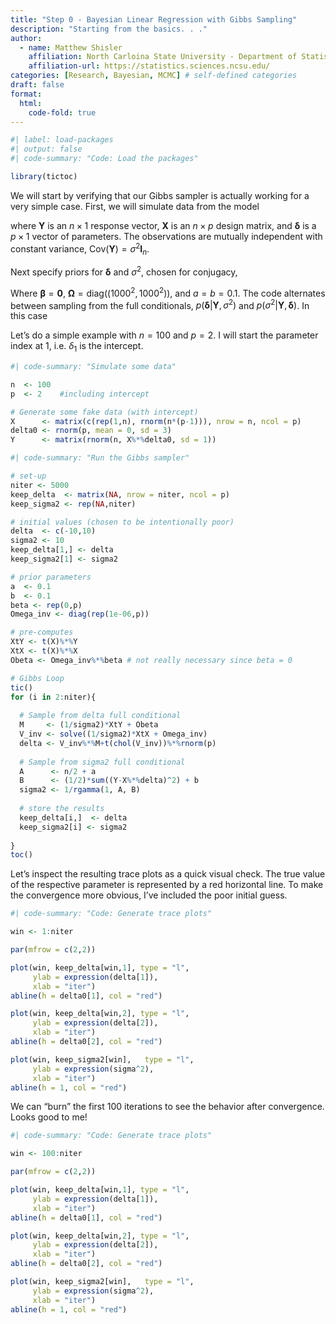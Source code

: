 ```yaml
---
title: "Step 0 - Bayesian Linear Regression with Gibbs Sampling"
description: "Starting from the basics. . ."
author:
  - name: Matthew Shisler
    affiliation: North Carloina State University - Department of Statistics
    affiliation-url: https://statistics.sciences.ncsu.edu/ 
categories: [Research, Bayesian, MCMC] # self-defined categories
draft: false 
format:
  html: 
    code-fold: true
---
```



```r
#| label: load-packages
#| output: false
#| code-summary: "Code: Load the packages"

library(tictoc)
```

We will start by verifying that our Gibbs sampler is actually working for a very simple case. First, we will simulate data from the model 

\begin{align*}
\mathbf{Y} \sim \text{Normal}_n(\mathbf{X}\mathbf{\boldsymbol\delta}, \; \sigma^2 \mathbf{I}_n)
\end{align*}

where $\mathbf{Y}$ is an $n \times 1$ response vector, $\mathbf{X}$ is an $n \times p$ design matrix, and $\boldsymbol\delta$ is a $p \times 1$ vector of parameters. The observations are mutually independent with constant variance, $\text{Cov}(\mathbf{Y}) = \sigma^2 \mathbf{I}_n$. 

Next specify priors for $\boldsymbol\delta$ and $\sigma^2$, chosen for conjugacy,
\begin{align*}
\boldsymbol\delta &\sim \text{Normal}_p(\boldsymbol\beta, \; \mathbf{\Omega})\\
\sigma^2 &\sim \text{InvGamma}(a, \; b)
\end{align*}

Where $\boldsymbol\beta = \boldsymbol0$, $\mathbf{\Omega} = \text{diag}((1000^2, 1000^2))$, and $a = b = 0.1$. The code
alternates between sampling from the full conditionals, $p(\boldsymbol\delta|\mathbf{Y},\sigma^2)$ and $p(\sigma^2|\mathbf{Y},\boldsymbol\delta)$. In this case 
\begin{align*}
  \boldsymbol\delta|\mathbf{Y},\sigma^2 &\sim \text{Normal}\left(V^{-1}M, V^{-1}\right)\\
  V &= \frac{1}{\sigma^{2}}\mathbf{X}^T\mathbf{X} + \mathbf{\Omega}^{-1}\\
  M &= \frac{1}{\sigma^{2}}\mathbf{X}^T\mathbf{Y} + \mathbf{\Omega}^{-1}\boldsymbol\beta\\
  \sigma^2|\mathbf{Y},\boldsymbol\delta &\sim \text{InvGamma}\left(\frac{n}{2} + a, \frac{1}{2}(\mathbf{Y}-\mathbf{X}\boldsymbol\delta)^T(\mathbf{Y}-\mathbf{X}\boldsymbol\delta) + b \right)
\end{align*}

Let's do a simple example with $n=100$ and $p = 2$. I will start the parameter index at $1$, i.e. $\delta_1$ is the intercept.

```r
#| code-summary: "Simulate some data"

n  <- 100
p  <- 2    #including intercept

# Generate some fake data (with intercept)
X      <- matrix(c(rep(1,n), rnorm(n*(p-1))), nrow = n, ncol = p)
delta0 <- rnorm(p, mean = 0, sd = 3)
Y      <- matrix(rnorm(n, X%*%delta0, sd = 1))

```

```r
#| code-summary: "Run the Gibbs sampler"

# set-up
niter <- 5000
keep_delta  <- matrix(NA, nrow = niter, ncol = p)
keep_sigma2 <- rep(NA,niter)

# initial values (chosen to be intentionally poor)
delta  <- c(-10,10)
sigma2 <- 10
keep_delta[1,] <- delta
keep_sigma2[1] <- sigma2

# prior parameters
a  <- 0.1
b  <- 0.1
beta <- rep(0,p)
Omega_inv <- diag(rep(1e-06,p))

# pre-computes
XtY <- t(X)%*%Y
XtX <- t(X)%*%X
Obeta <- Omega_inv%*%beta # not really necessary since beta = 0

# Gibbs Loop
tic()
for (i in 2:niter){
  
  # Sample from delta full conditional
  M     <- (1/sigma2)*XtY + Obeta
  V_inv <- solve((1/sigma2)*XtX + Omega_inv)
  delta <- V_inv%*%M+t(chol(V_inv))%*%rnorm(p)
    
  # Sample from sigma2 full conditional
  A      <- n/2 + a
  B      <- (1/2)*sum((Y-X%*%delta)^2) + b
  sigma2 <- 1/rgamma(1, A, B)
  
  # store the results
  keep_delta[i,]  <- delta
  keep_sigma2[i] <- sigma2
  
}
toc()
```

Let's inspect the resulting trace plots as a quick visual check. The true value of the respective parameter is represented by a red horizontal line. To make the convergence more obvious, I've included the poor initial guess.
```r
#| code-summary: "Code: Generate trace plots"

win <- 1:niter

par(mfrow = c(2,2))

plot(win, keep_delta[win,1], type = "l",
     ylab = expression(delta[1]),
     xlab = "iter")
abline(h = delta0[1], col = "red")

plot(win, keep_delta[win,2], type = "l",
     ylab = expression(delta[2]),
     xlab = "iter")
abline(h = delta0[2], col = "red")

plot(win, keep_sigma2[win],   type = "l",
     ylab = expression(sigma^2),
     xlab = "iter")
abline(h = 1, col = "red")
```

We can "burn" the first 100 iterations to see the behavior after convergence. Looks good to me!
```r
#| code-summary: "Code: Generate trace plots"

win <- 100:niter

par(mfrow = c(2,2))

plot(win, keep_delta[win,1], type = "l",
     ylab = expression(delta[1]),
     xlab = "iter")
abline(h = delta0[1], col = "red")

plot(win, keep_delta[win,2], type = "l",
     ylab = expression(delta[2]),
     xlab = "iter")
abline(h = delta0[2], col = "red")

plot(win, keep_sigma2[win],   type = "l",
     ylab = expression(sigma^2),
     xlab = "iter")
abline(h = 1, col = "red")
```